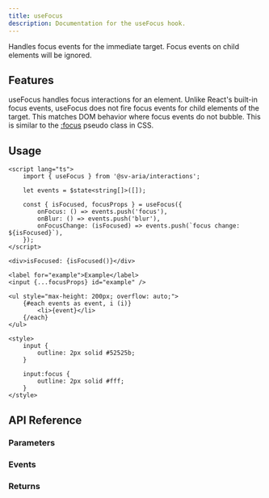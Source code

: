 ```yaml
---
title: useFocus
description: Documentation for the useFocus hook.
---
```



Handles focus events for the immediate target. Focus events on child elements will be ignored.

## Features

useFocus handles focus interactions for an element. Unlike React's built-in focus events, useFocus does not fire focus events for child elements of the target. This matches DOM behavior where focus events do not bubble. This is similar to the [:focus](https://developer.mozilla.org/en-US/docs/Web/CSS/:focus) pseudo class in CSS.

## Usage

```svelte live props={{ "client:visible": true }}
<script lang="ts">
	import { useFocus } from '@sv-aria/interactions';

	let events = $state<string[]>([]);

	const { isFocused, focusProps } = useFocus({
		onFocus: () => events.push('focus'),
		onBlur: () => events.push('blur'),
		onFocusChange: (isFocused) => events.push(`focus change: ${isFocused}`),
	});
</script>

<div>isFocused: {isFocused()}</div>

<label for="example">Example</label>
<input {...focusProps} id="example" />

<ul style="max-height: 200px; overflow: auto;">
	{#each events as event, i (i)}
		<li>{event}</li>
	{/each}
</ul>

<style>
	input {
		outline: 2px solid #52525b;
	}

	input:focus {
		outline: 2px solid #fff;
	}
</style>
```

## API Reference

### Parameters

<Parameters props={FocusDocs.props} />

### Events

<Events props={FocusDocs.events} />

### Returns

<Returns props={FocusDocs.returns} />
